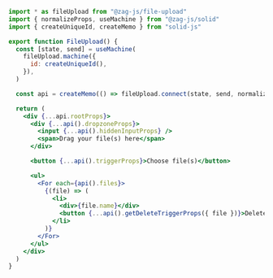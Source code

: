 ```jsx
import * as fileUpload from "@zag-js/file-upload"
import { normalizeProps, useMachine } from "@zag-js/solid"
import { createUniqueId, createMemo } from "solid-js"

export function FileUpload() {
  const [state, send] = useMachine(
    fileUpload.machine({
      id: createUniqueId(),
    }),
  )

  const api = createMemo(() => fileUpload.connect(state, send, normalizeProps))

  return (
    <div {...api.rootProps}>
      <div {...api().dropzoneProps}>
        <input {...api().hiddenInputProps} />
        <span>Drag your file(s) here</span>
      </div>

      <button {...api().triggerProps}>Choose file(s)</button>

      <ul>
        <For each={api().files}>
          {(file) => (
            <li>
              <div>{file.name}</div>
              <button {...api().getDeleteTriggerProps({ file })}>Delete</button>
            </li>
          )}
        </For>
      </ul>
    </div>
  )
}
```
